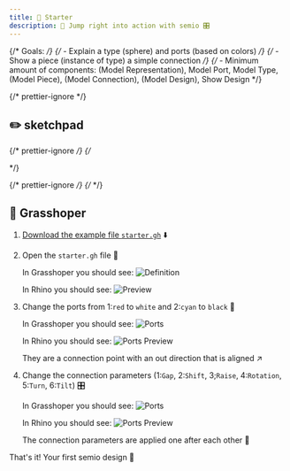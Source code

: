 ```yaml
---
title: 🥉 Starter
description: 📝 Jump right into action with semio 🎛️
---
```


{/* Goals: */}
{/* - Explain a type (sphere) and ports (based on colors) */}
{/* - Show a piece (instance of type) a simple connection */}
{/* - Minimum amount of components: (Model Representation), Model Port, Model Type, (Model Piece), (Model Connection), (Model Design), Show Design */}


{/* prettier-ignore */}
<div class="flex flex-col sm:flex-row gap-4 justify-center h-[400px] sm:h-[300px]">

  <File
    client:load
    src="/colorful-sphere.glb"
    environment="/schlenker-shed.hdr"
  />
  <File
    client:load
    src="/pattern-sphere.glb"
    environment="/schlenker-shed.hdr"
  />
</div>

## ✏️ sketchpad

{/* prettier-ignore */}
{/* <div className="pt-2">

  <Sketchpad client:load />
</div> */}

{/* prettier-ignore */}
{/* <File client:load src="../../../../../examples/geometry/representations/colorful-sphere.glb"/> */}

## 🦗 Grasshoper

<Steps>

1. [Download the example file `starter.gh`](https://raw.githubusercontent.com/usalu/geometry/starter/starter.gh) ⬇️

2. Open the `starter.gh` file 📂

   In Grasshoper you should see:
   ![Definition](../../../../../assets/images/starter-grasshopper.png)

   In Rhino you should see:
   ![Preview](../../../../../assets/images/starter-grasshopper-preview.png)

3. Change the ports from 1:`red` to `white` and 2:`cyan` to `black` 🎨

   In Grasshoper you should see:
   ![Ports](../../../../../assets/images/starter-grasshopper-ports.png)

   In Rhino you should see:
   ![Ports Preview](../../../../../assets/images/starter-grasshopper-ports-preview.png)

   <Aside type="tip" title="👀 Do you see what ports are?">
     They are a connection point with an out direction that is aligned ↗️
   </Aside>

4. Change the connection parameters (1:`Gap`, 2:`Shift`, 3;`Raise`, 4:`Rotation`, 5:`Turn`, 6:`Tilt`) 🎛️

   In Grasshoper you should see:
   ![Ports](../../../../../assets/images/starter-grasshopper-connection.png)

   In Rhino you should see:
   ![Ports Preview](../../../../../assets/images/starter-grasshopper-connection-preview.png)

   <Aside type="note" title="🤯 What just happened?">
     The connection parameters are applied one after each other 🔢
   </Aside>

</Steps>

That's it! Your first semio design 🎉
